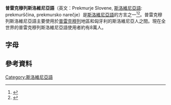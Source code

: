 {{Infobox language
|name=普雷克穆列斯洛維尼亞語
|nativename=prekmurščina, prekmürščina, prekmörščina, panonska slovenščina
|states=[[斯洛維尼亞|斯洛維尼亞]]，[[匈牙利|匈牙利]]
|speakers=80,000
|ref={{citation needed|date=August 2013}}
|familycolor=印歐語系
|fam1=[[印欧语系|印欧语系]]
|fam2=[[波羅的-斯拉夫語族|波羅的-斯拉夫語族]]
|fam3=[[斯拉夫語族|斯拉夫語族]]
|fam4=[[南斯拉夫語支|南斯拉夫語支]]
|fam5=西南斯拉夫語支
|fam6=[[斯洛維尼亞語|斯洛維尼亞語]]
|isoexception=dialect
|glotto=prek1239
|glottorefname=Prekmurski
|map=Slovenian Dialects.svg
|mapcaption=斯洛維尼亞語方言分區圖，其中普雷克穆列斯洛維尼亞語地區位於右上角，以暗黃色表示
}}

'''普雷克穆列斯洛維尼亞語'''（英文：Prekmurje Slovene, [[斯洛維尼亞語|斯洛維尼亞語]]: prekmurščina, prekmursko narečje）是[[斯洛維尼亞語|斯洛維尼亞語]]的方言之一<ref name="AARS2008">{{cite journal |url=http://www.dlib.si/details/URN:NBN:SI:DOC-8TBHR05N/? |title=Zapostavljeni spomin pokrajine - Prekmurska zgodovina kot primer spregleda lokalne zgodovine v učnem načrtu osnovnih in srednjih šol |trans_title=Neglected memory of a region - history of Prekmurje as an example of overlooked local history in curriculum of primary and secondary schools |language=sl |year=2008 |publisher=Javna agencija za raziskovalno dejavnost Republike Slovenije [Slovenian Research Agency] (AARS) |journal= |access-date=2016-01-02 |archive-date=2019-08-27 |archive-url=https://web.archive.org/web/20190827103112/http://www.dlib.si/details/URN:NBN:SI:DOC-8TBHR05N/ |dead-url=no }}</ref><ref>{{cite news |url=http://www.srl.si/arhiv/2008-2009-Trubar/pdf/SR_2008_2009_Trubar_013.pdf |title=Trubarjeva in Küzmičeva različica slovenskega knjižnega jezika |trans_title=Trubar's and Küzmič's Variants of the Slovene Literary Language |first=Marko |last=Jesenšek |language=el,en |journal=Slavistična revija [Journal of Slavic Linguistics |volume=56 |year=2008 |issue=4 |id={{COBISS|ID=16738056}} |accessdate=2016-01-02 |archive-date=2017-09-09 |archive-url=https://web.archive.org/web/20170909005850/http://www.srl.si/arhiv/2008-2009-Trubar/pdf/SR_2008_2009_Trubar_013.pdf |dead-url=no }}</ref>。普雷克穆列斯洛維尼亞語主要使用於[[普雷克穆列|普雷克穆列]]地區和匈牙利的斯洛維尼亞人之間。現在全世界的普雷克穆列斯洛維尼亞語使用者約有8萬人。

== 字母 ==
{{Alphabet sl}}

==參考資料==
{{Reflist}}

{{斯拉夫语族}}
[[Category:斯洛維尼亞語|Category:斯洛維尼亞語]]